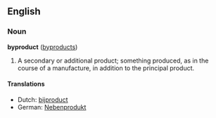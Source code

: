 ==English==
===Noun===
'''byproduct''' ([[byproducts]])

#A secondary or additional product; something produced, as in the course of a manufacture, in addition to the principal product.

====Translations====
*Dutch: [[bijproduct]]
*German: [[Nebenprodukt]]
